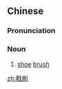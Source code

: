 ==Chinese==
{{zh-forms}}

===Pronunciation===
{{zh-pron
|m=xiéshuā
|c=haai4 caat3
|mn=qz:ôe-soa
|cat=n
}}

===Noun===
{{zh-noun}}

# [[shoe]] [[brush]]

[[zh:鞋刷]]